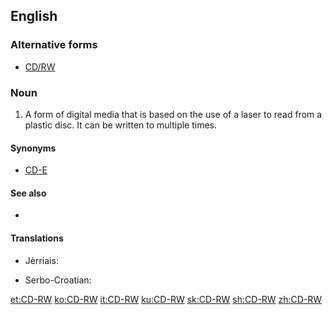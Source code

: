 ==English==

===Alternative forms===
* [[CD/RW]]

===Noun===
{{en-noun|head=[[CD]]-[[RW]]}}

# {{initialism of|[[compact disk|Compact Disk]] - Read [[writable|Writable]]|lang=en}} A form of digital media that is based on the use of a laser to read from a plastic disc. It can be written to multiple times.

====Synonyms====
* {{sense|Compact Disk - Read Writable}} [[CD-E]] {{qualifier|dated}}

====See also====
* {{projectlink|wikipedia}}

====Translations====
{{trans-top|Compact Disk - Read Writable}}
* Jèrriais: {{t|roa-jer|disque èrenr'gistrabl'ye|m}}
{{trans-mid}}
* Serbo-Croatian: {{t-check|sh|piši-briši cede}}
{{trans-bottom}}

[[et:CD-RW]]
[[ko:CD-RW]]
[[it:CD-RW]]
[[ku:CD-RW]]
[[sk:CD-RW]]
[[sh:CD-RW]]
[[zh:CD-RW]]